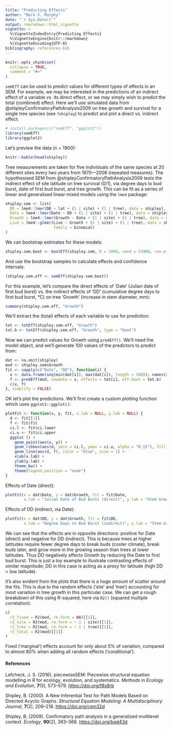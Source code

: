 ```yaml
---
title: "Predicting Effects"
author: "Mark V. Murphy"
date: "`r Sys.Date()`"
output: rmarkdown::html_vignette
vignette: >
  %\VignetteIndexEntry{Predicting Effects}
  %\VignetteEngine{knitr::rmarkdown}
  %\VignetteEncoding{UTF-8}
bibliography: references.bib
---
```


```r
knitr::opts_chunk$set(
  collapse = TRUE,
  comment = "#>"
)
```

`semEff` can be used to predict values for different types of effects in an SEM. For example, we may be interested in the predictions of an indirect effect of a variable vs. its direct effect, or we may simply wish to predict the total (combined) effect. Here we'll use simulated data from @shipleyConfirmatoryPathAnalysis2009 on tree growth and survival for a single tree species (see `?shipley`) to predict and plot a direct vs. indirect effect.

```r
# install.packages(c("semEff", "ggplot2"))
library(semEff)
library(ggplot2)
```

Let's preview the data (n = 1900):

```r
knitr::kable(head(shipley))
```

Tree measurements are taken for five individuals of the same species at 20 different sites every two years from 1970---2006 (repeated measures). The hypothesised SEM from @shipleyConfirmatoryPathAnalysis2009 tests the indirect effect of site latitude on tree survival (0/1), via degree days to bud burst, date of first bud burst, and tree growth. This can be fit as a series of linear and generalised linear mixed models using the `lme4` package:

```r
shipley.sem <- list(
  DD = lme4::lmer(DD ~ lat + (1 | site) + (1 | tree), data = shipley),
  Date = lme4::lmer(Date ~ DD + (1 | site) + (1 | tree), data = shipley),
  Growth = lme4::lmer(Growth ~ Date + (1 | site) + (1 | tree), data = shipley),
  Live = lme4::glmer(Live ~ Growth + (1 | site) + (1 | tree), data = shipley, 
                     family = binomial)
)
```

We can bootstrap estimates for these models:

```r
shipley.sem.boot <- bootEff(shipley.sem, R = 1000, seed = 53908, ran.eff = "site")
```

And use the bootstrap samples to calculate effects and confidence intervals:

```r
(shipley.sem.eff <- semEff(shipley.sem.boot))
```

For this example, let's compare the direct effects of 'Date' (Julian date of first bud burst) vs. the indirect effects of 'DD' (cumulative degree days to first bud burst, °C) on tree 'Growth' (increase in stem diameter, mm):

```r
summary(shipley.sem.eff, "Growth")
```

We'll extract the (total) effects of each variable to use for prediction:

```r
tot <- totEff(shipley.sem.eff, "Growth")
tot.b <- totEff(shipley.sem.eff, "Growth", type = "boot")
```

Now we can predict values for Growth using `predEff()`. We'll need the model object, and we'll generate 100 values of the predictors to predict from:

```r
dat <- na.omit(shipley)
mod <- shipley.sem$Growth
fit <- sapply(c("Date", "DD"), function(i) {
  x <- data.frame(seq(min(dat[i]), max(dat[i]), length = 100)); names(x) <- i
  f <- predEff(mod, newdata = x, effects = tot[i], eff.boot = tot.b)
  c(x, f)
}, simplify = FALSE)
```

OK let's plot the predictions. We'll first create a custom plotting function which uses `ggplot2::ggplot()`:

```r
plotFit <- function(x, y, fit, x.lab = NULL, y.lab = NULL) {
  d <- fit[[1]]
  f <- fit$fit
  ci.l <- fit$ci.lower
  ci.u <- fit$ci.upper
  ggplot () + 
    geom_point(aes(x, y)) +
    geom_ribbon(aes(d, ymin = ci.l, ymax = ci.u, alpha = "0.15"), fill = "blue") +
    geom_line(aes(d, f), color = "blue", size = 1) +
    xlab(x.lab) + 
    ylab(y.lab) +
    theme_bw() + 
    theme(legend.position = "none")
}
```

Effects of Date (direct):

```r
plotFit(x = dat$Date, y = dat$Growth, fit = fit$Date, 
        x.lab = "Julian Date of Bud Burst (direct)", y.lab = "Stem Growth (mm)")
```

Effects of DD (indirect, via Date):

```r
plotFit(x = dat$DD, y = dat$Growth, fit = fit$DD, 
        x.lab = "Degree Days to Bud Burst (indirect)", y.lab = "Stem Growth (mm)")
```

We can see that the effects are in opposite directions: positive for Date (direct) and negative for DD (indirect). This is because trees at higher latitudes require fewer degree days to break buds (cooler climate), break buds later, and grow more in the growing season than trees at lower latitudes. Thus DD negatively affects Growth by reducing the Date to first bud burst. This is just a toy example to illustrate contrasting effects of similar magnitude; DD in this case is acting as a proxy for latitude (high DD = low latitude).

It's also evident from the plots that there is a huge amount of scatter around the fits. This is due to the random effects ('site' and 'tree') accounting for most variation in tree growth in this particular case. We can get a rough breakdown of this using R-squared, here via `R2()` (squared multiple correlation):

```r
c(
  r2_fixed = R2(mod, re.form = NA)[[1]],
  r2_site = R2(mod, re.form = ~ 1 | site)[[1]],
  r2_tree = R2(mod, re.form = ~ 1 | tree)[[1]],
  r2_total = R2(mod)[[1]]
)

```

Fixed ('marginal') effects account for only about 5% of variation, compared to almost 80% when adding all random effects ('conditional').

#### References

Lefcheck, J. S. (2016). piecewiseSEM: Piecewise structural equation modelling in R for ecology, evolution, and systematics. *Methods in Ecology and Evolution*, **7**(5), 573--579. <https://doi.org/f8s8rb>

Shipley, B. (2000). A New Inferential Test for Path Models Based on Directed Acyclic Graphs. *Structural Equation Modeling: A Multidisciplinary Journal*, **7**(2), 206--218. <https://doi.org/cqm32d>

Shipley, B. (2009). Confirmatory path analysis in a generalized multilevel context. *Ecology*, **90**(2), 363--368. <https://doi.org/bqd43d>
